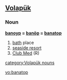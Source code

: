 ==[[Volapük]]==

===Noun===
'''[[banoyp]] = [[banöp]] = [[banatop]]'''
# [[bath]] place
# [[seaside resort]] 
# [[Club Med]] (R)

[[category:Volapük nouns]]

[[vo:banatop]]
